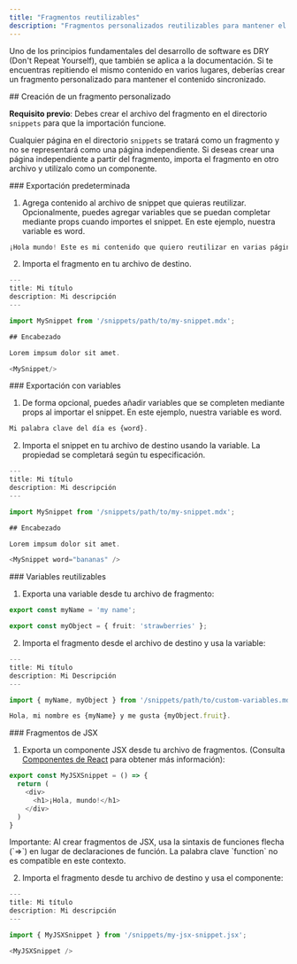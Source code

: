 ```yaml
---
title: "Fragmentos reutilizables"
description: "Fragmentos personalizados reutilizables para mantener el contenido sincronizado"
---
```


Uno de los principios fundamentales del desarrollo de software es DRY (Don&#39;t Repeat Yourself), que también se aplica a la documentación. Si te encuentras repitiendo el mismo contenido en varios lugares, deberías crear un fragmento personalizado para mantener el contenido sincronizado.

<div id="creating-a-custom-snippet">
  ## Creación de un fragmento personalizado
</div>

**Requisito previo**: Debes crear el archivo del fragmento en el directorio `snippets` para que la importación funcione.

Cualquier página en el directorio `snippets` se tratará como un fragmento y no
se representará como una página independiente. Si deseas crear una página independiente
a partir del fragmento, importa el fragmento en otro archivo y utilízalo como
un componente.

<div id="default-export">
  ### Exportación predeterminada
</div>

1. Agrega contenido al archivo de snippet que quieras reutilizar. Opcionalmente, puedes agregar variables que se puedan completar mediante props
   cuando importes el snippet. En este ejemplo, nuestra variable es word.

```typescript snippets/my-snippet.mdx
¡Hola mundo! Este es mi contenido que quiero reutilizar en varias páginas. 
```

2. Importa el fragmento en tu archivo de destino.

```typescript destination-file.mdx
---
title: Mi título
description: Mi descripción
---

import MySnippet from '/snippets/path/to/my-snippet.mdx';

## Encabezado

Lorem impsum dolor sit amet.

<MySnippet/>

```

<div id="exporting-with-variables">
  ### Exportación con variables
</div>

1. De forma opcional, puedes añadir variables que se completen mediante props al importar el snippet. En este ejemplo, nuestra variable es word.

```typescript snippets/my-snippet.mdx
Mi palabra clave del día es {word}.
```

2. Importa el snippet en tu archivo de destino usando la variable. La propiedad se completará según tu especificación.

```typescript destination-file.mdx
---
title: Mi título
description: Mi descripción
---

import MySnippet from '/snippets/path/to/my-snippet.mdx';

## Encabezado

Lorem impsum dolor sit amet.

<MySnippet word="bananas" />

```

<div id="reusable-variables">
  ### Variables reutilizables
</div>

1. Exporta una variable desde tu archivo de fragmento:

```typescript snippets/path/to/custom-variables.mdx
export const myName = 'my name';

export const myObject = { fruit: 'strawberries' };
```

2. Importa el fragmento desde el archivo de destino y usa la variable:

```typescript destination-file.mdx
---
title: Mi título
description: Mi Descripción
---

import { myName, myObject } from '/snippets/path/to/custom-variables.mdx';

Hola, mi nombre es {myName} y me gusta {myObject.fruit}.
```

<div id="jsx-snippets">
  ### Fragmentos de JSX
</div>

1. Exporta un componente JSX desde tu archivo de fragmentos. (Consulta [Componentes de React](/es/customize/react-components) para obtener más información):

```js icon=square-js snippets/my-jsx-snippet.jsx
export const MyJSXSnippet = () => {
  return (
    <div>
      <h1>¡Hola, mundo!</h1>
    </div>
  )
}
```

<Note>
  Importante: Al crear fragmentos de JSX, usa la sintaxis de funciones flecha (`=>`) en lugar de declaraciones de función. La palabra clave `function` no es compatible en este contexto.
</Note>

2. Importa el fragmento desde tu archivo de destino y usa el componente:

```typescript destination-file.mdx
---
title: Mi título
description: Mi descripción
---

import { MyJSXSnippet } from '/snippets/my-jsx-snippet.jsx';

<MyJSXSnippet />
```
